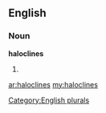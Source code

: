 ==English==

===Noun===
'''haloclines'''

# {{plural of|[[halocline]]}}

[[Category:English plurals]]

[[ar:haloclines]]
[[my:haloclines]]